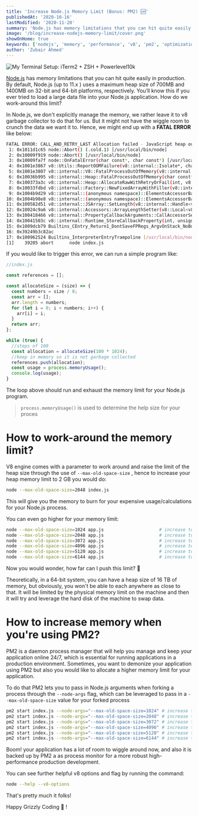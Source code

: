 ```yaml
---
title: 'Increase Node.js Memory Limit (Bonus: PM2) 🆙'
publishedAt: '2020-10-16'
lastModified: '2020-11-20'
summary: 'Node.js has memory limitations that you can hit quite easily in production. By default, Node.js (up to 11.x ) uses a maximum heap size of 700MB and 1400MB on 32-bit and 64-bit platforms, respectively. You'll know this if you ever tried to load a large data file into your Node.js application. How do we work-around this limit? '
image: '/blog/increase-nodejs-memory-limit/cover.png'
showOnHome: true
keywords: ['nodejs', 'memory', 'performance', 'v8', 'pm2', 'optimization']
author: 'Zubair Ahmed'
---
```


![My Terminal Setup: iTerm2 + ZSH + Powerlevel10k](/blog/increase-nodejs-memory-limit/cover.png)

[Node.js](https://nodejs.org/en/) has memory limitations that you can hit quite easily in production. By default, Node.js (up to 11.x ) uses a maximum heap size of 700MB and 1400MB on 32-bit and 64-bit platforms, respectively. You’ll know this if you ever tried to load a large data file into your Node.js application. How do we work-around this limit?

In Node.js, we don't explicitly manage the memory, we rather leave it to v8 garbage collector to do that for us. But it might not have the wiggle room to crunch the data we want it to. Hence, we might end up with a **FATAL ERROR** like below:

```bash
FATAL ERROR: CALL_AND_RETRY_LAST Allocation failed - JavaScript heap out of memory
 1: 0x1011d1c65 node::Abort() (.cold.1) [/usr/local/bin/node]
 2: 0x10009f919 node::Abort() [/usr/local/bin/node]
 3: 0x10009fa7f node::OnFatalError(char const*, char const*) [/usr/local/bin/node]
 4: 0x1001e3867 v8::Utils::ReportOOMFailure(v8::internal::Isolate*, char const*, bool) [/usr/local/bin/node]
 5: 0x1001e3807 v8::internal::V8::FatalProcessOutOfMemory(v8::internal::Isolate*, char const*, bool) [/usr/local/bin/node]
 6: 0x10036b995 v8::internal::Heap::FatalProcessOutOfMemory(char const*) [/usr/local/bin/node]
 7: 0x100373a3c v8::internal::Heap::AllocateRawWithRetryOrFail(int, v8::internal::AllocationType, v8::internal::AllocationOrigin, v8::internal::AllocationAlignment) [/usr/local/bin/node]
 8: 0x10033fdbd v8::internal::Factory::NewFixedArrayWithFiller(v8::internal::RootIndex, int, v8::internal::Object, v8::internal::AllocationType) [/usr/local/bin/node]
 9: 0x1004b9d29 v8::internal::(anonymous namespace)::ElementsAccessorBase<v8::internal::(anonymous namespace)::FastHoleySmiElementsAccessor, v8::internal::(anonymous namespace)::ElementsKindTraits<(v8::internal::ElementsKind)1> >::GrowCapacityAndConvertImpl(v8::internal::Handle<v8::internal::JSObject>, unsigned int) [/usr/local/bin/node]
10: 0x1004b98e8 v8::internal::(anonymous namespace)::ElementsAccessorBase<v8::internal::(anonymous namespace)::FastHoleySmiElementsAccessor, v8::internal::(anonymous namespace)::ElementsKindTraits<(v8::internal::ElementsKind)1> >::SetLengthImpl(v8::internal::Isolate*, v8::internal::Handle<v8::internal::JSArray>, unsigned int, v8::internal::Handle<v8::internal::FixedArrayBase>) [/usr/local/bin/node]
11: 0x100582d51 v8::internal::JSArray::SetLength(v8::internal::Handle<v8::internal::JSArray>, unsigned int) [/usr/local/bin/node]
12: 0x10024c9a6 v8::internal::Accessors::ArrayLengthSetter(v8::Local<v8::Name>, v8::Local<v8::Value>, v8::PropertyCallbackInfo<v8::Boolean> const&) [/usr/local/bin/node]
13: 0x100418466 v8::internal::PropertyCallbackArguments::CallAccessorSetter(v8::internal::Handle<v8::internal::AccessorInfo>, v8::internal::Handle<v8::internal::Name>, v8::internal::Handle<v8::internal::Object>) [/usr/local/bin/node]
14: 0x10041503c v8::internal::Runtime_StoreCallbackProperty(int, unsigned long*, v8::internal::Isolate*) [/usr/local/bin/node]
15: 0x1009dcb79 Builtins_CEntry_Return1_DontSaveFPRegs_ArgvOnStack_NoBuiltinExit [/usr/local/bin/node]
16: 0x39249b3c82ac
17: 0x100962524 Builtins_InterpreterEntryTrampoline [/usr/local/bin/node]
[1]    39205 abort      node index.js
```

If you would like to trigger this error, we can run a simple program like:

```jsx
//index.js

const references = [];

const allocateSize = (size) => {
  const numbers = size / 8;
  const arr = [];
  arr.length = numbers;
  for (let i = 0; i < numbers; i++) {
    arr[i] = i;
  }
  return arr;
};

while (true) {
  //steps of 100
  const allocation = allocateSize(100 * 1024);
  //keep in memory so it is not garbage collected
  references.push(allocation);
  const usage = process.memoryUsage();
  console.log(usage);
}
```

The loop above should run and exhaust the memory limit for your Node.js program.

> `process.memoryUsage()` is used to determine the help size for your proces

# How to work-around the memory limit?

V8 engine comes with a parameter to work around and raise the limit of the heap size through the use of `--max-old-space-size` , hence to increase your heap memory limit to 2 GB you would do:

```bash
node --max-old-space-size=2048 index.js
```

This will give you the memory to burn for your expensive usage/calculations for your Node.js process.

You can even go higher for your memory limit:

```bash
node --max-old-space-size=1024 app.js                     # increase to 1gb
node --max-old-space-size=2048 app.js                     # increase to 2gb
node --max-old-space-size=3072 app.js                     # increase to 3gb
node --max-old-space-size=4096 app.js                     # increase to 4gb
node --max-old-space-size=5120 app.js                     # increase to 5gb
node --max-old-space-size=6144 app.js                     # increase to 6gb
```

Now you would wonder, how far can I push this limit? 🤔

Theoretically, in a 64-bit system, you can have a heap size of 16 TB of memory, but obviously, you won't be able to each anywhere as close to that. It will be limited by the physical memory limit on the machine and then it will try and leverage the hard disk of the machine to swap data.

# How to increase memory when you're using PM2?

PM2 is a daemon process manager that will help you manage and keep your application online 24/7, which is essential for running applications in a production environment. Sometimes, you want to demonize your application using PM2 but also you would like to allocate a higher memory limit for your application.

To do that PM2 lets you to pass in Node.js arguments when forking a process through the `--node-args` flag, which can be leveraged to pass in a `--max-old-space-size` value for your forked process

```bash
pm2 start index.js --node-args="--max-old-space-size=1024" # increase to 1gb
pm2 start index.js --node-args="--max-old-space-size=2048" # increase to 2gb
pm2 start index.js --node-args="--max-old-space-size=3072" # increase to 3gb
pm2 start index.js --node-args="--max-old-space-size=4096" # increase to 4gb
pm2 start index.js --node-args="--max-old-space-size=5120" # increase to 5gb
pm2 start index.js --node-args="--max-old-space-size=6144" # increase to 6gb
```

Boom! your application has a lot of room to wiggle around now, and also it is backed up by PM2 a as process monitor for a more robust high-performance production development.

You can see further helpful v8 options and flag by running the command:

```bash
node --help --v8-options
```

That's pretty much it folks!

Happy Grizzly Coding 🐻 !
